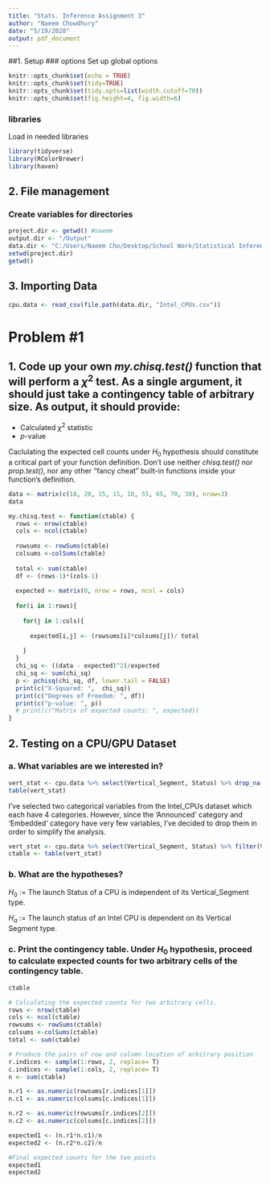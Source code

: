 ```yaml
---
title: "Stats. Inference Assignment 3"
author: "Naeem Chowdhury"
date: "5/19/2020"
output: pdf_document
---
```



##1. Setup
### options
Set up global options
```r
knitr::opts_chunk$set(echo = TRUE)
knitr::opts_chunk$set(tidy=TRUE)
knitr::opts_chunk$set(tidy.opts=list(width.cutoff=70))
knitr::opts_chunk$set(fig.height=4, fig.width=6)
```

### libraries
Load in needed libraries 
```r
library(tidyverse)
library(RColorBrewer)
library(haven)
```

## 2. File management
### Create variables for directories
```r
project.dir <- getwd() #naeem
output.dir <- "/Output"
data.dir <- "C:/Users/Naeem Cho/Desktop/School Work/Statistical Inference/Datasets"
setwd(project.dir)
getwd()
```

## 3. Importing Data
```r
cpu.data <- read_csv(file.path(data.dir, "Intel_CPUs.csv"))
```

# Problem #1

## 1. Code up your own _my.chisq.test()_ function that will perform a $\chi^2$ test. As a single argument, it should just take a contingency table of arbitrary size. As output, it should provide:

- Calculated $\chi^2$ statistic
- $p$-value

Caclulating the expected cell counts under $H_0$ hypothesis should constitute a critical part of your function definition. Don't use neither _chisq.test()_ nor _prop.test()_, nor any other "fancy cheat" built-in functions inside your function's definition.

```r
data <- matrix(c(18, 20, 15, 15, 10, 55, 65, 70, 30), nrow=3)
data

my.chisq.test <- function(ctable) {
  rows <- nrow(ctable)
  cols <- ncol(ctable)
  
  rowsums <- rowSums(ctable)
  colsums <-colSums(ctable)
  
  total <- sum(ctable)
  df <- (rows-1)*(cols-1)
  
  expected <- matrix(0, nrow = rows, ncol = cols)
  
  for(i in 1:rows){
    
    for(j in 1:cols){
      
      expected[i,j] <- (rowsums[i]*colsums[j])/ total
      
    }
  }
  chi_sq <- ((data - expected)^2)/expected
  chi_sq <- sum(chi_sq)
  p <- pchisq(chi_sq, df, lower.tail = FALSE)
  print(c("X-Squared: ",  chi_sq))
  print(c("Degrees of Freedom: ", df))
  print(c("p-value: ", p))
  # print(c("Matrix of expected counts: ", expected))
}
```

## 2. Testing on a CPU/GPU Dataset


### a. What variables are we interested in?

```r
vert_stat <- cpu.data %>% select(Vertical_Segment, Status) %>% drop_na()
table(vert_stat)
```
I've selected two categorical variables from the Intel_CPUs dataset which each have 4 categories. However, since the 'Announced' category and 'Embedded' category have very few variables, I've decided to drop them in order to simplify the analysis.

```r
vert_stat <- cpu.data %>% select(Vertical_Segment, Status) %>% filter(Vertical_Segment != 'Embedded' & Status != 'Announced') %>%  drop_na()
ctable <- table(vert_stat)
```

### b. What are the hypotheses?

$H_0$ := The launch Status of a CPU is independent of its Vertical_Segment type.

$H_a$ := The launch status of an Intel CPU is dependent on its Vertical Segment type.

### c. Print the contingency table. Under $H_0$ hypothesis, proceed to calculate expected counts for two arbitrary cells of the contingency table.

```r
ctable

# Calculating the expected counts for two arbitrary cells.
rows <- nrow(ctable)
cols <- ncol(ctable)
rowsums <- rowSums(ctable)
colsums <-colSums(ctable)
total <- sum(ctable)

# Produce the pairs of row and column location of arbitrary position
r.indices <- sample(1:rows, 2, replace= T)
c.indices <- sample(1:cols, 2, replace= T)
n <- sum(ctable)

n.r1 <- as.numeric(rowsums[r.indices[1]])
n.c1 <- as.numeric(colsums[c.indices[1]])

n.r2 <- as.numeric(rowsums[r.indices[2]])
n.c2 <- as.numeric(colsums[c.indices[2]])

expected1 <- (n.r1*n.c1)/n 
expected2 <- (n.r2*n.c2)/n

#Final expected counts for the two points
expected1
expected2
```


